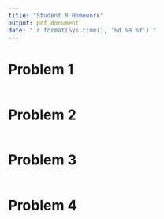 ```yaml
---
title: "Student R Homework"
output: pdf_document
date: "`r format(Sys.time(), '%d %B %Y')`"
---
```


# Problem 1

```r

```

# Problem 2

```r

```

# Problem 3

```r

```

# Problem 4

```r

```
